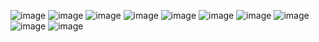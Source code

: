 ![image](https://user-images.githubusercontent.com/32418025/41813755-91ddbe7e-7733-11e8-9a44-14414d453fdd.png)
![image](https://user-images.githubusercontent.com/32418025/41813756-a02022d8-7733-11e8-9652-600589369dd4.png)
![image](https://user-images.githubusercontent.com/32418025/41813758-aad2511a-7733-11e8-9d46-c23d62df2929.png)
![image](https://user-images.githubusercontent.com/32418025/41813760-b58d58de-7733-11e8-9d16-38180e906f03.png)
![image](https://user-images.githubusercontent.com/32418025/41813761-c3130260-7733-11e8-951f-8a15b8ee103a.png)
![image](https://user-images.githubusercontent.com/32418025/41813765-d6db06ee-7733-11e8-94ed-7057e11a61e4.png)
![image](https://user-images.githubusercontent.com/32418025/41813767-e2c5e744-7733-11e8-8aa1-9e94b3c8b1a9.png)
![image](https://user-images.githubusercontent.com/32418025/41813775-10d7215c-7734-11e8-97c1-9990d6a02a88.png)
![image](https://user-images.githubusercontent.com/32418025/41813779-241ab30a-7734-11e8-95ac-2b70ae62c7dc.png)
![image](https://user-images.githubusercontent.com/32418025/41813780-2e3cd412-7734-11e8-99c1-661e10646d20.png)
